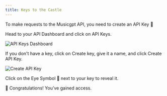 ```yaml
---
title: Keys to the Castle 
---
```


To make requests to the Musicgpt API, you need to create an API Key 🔑

Head to your API Dashboard and click on API Keys.

![API Keys Dashboard](images/api_keys_dashboard.png)

If you don't have a key, click on Create key, give it a name, and click Create API Key.

![Create API Key](images/create_api_key.png)

Click on the Eye Symbol 👀 next to your key to reveal it.

🎉 Congratulations! You’ve gained access.

